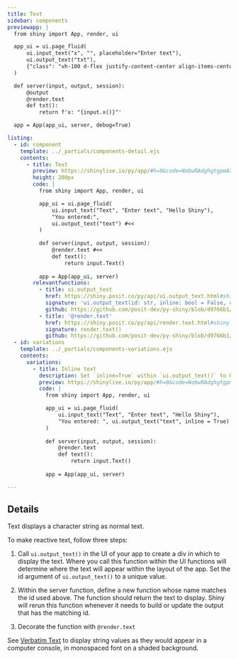 ```yaml
---
title: Text
sidebar: components
previewapp: |
  from shiny import App, render, ui

  app_ui = ui.page_fluid(
      ui.input_text("x", "", placeholder="Enter text"),
      ui.output_text("txt"),
      {"class": "vh-100 d-flex justify-content-center align-items-center px-4 flex-column"}
  )

  def server(input, output, session):
      @output
      @render.text
      def txt():
          return f'x: "{input.x()}"'

  app = App(app_ui, server, debug=True)

listing:
  - id: component
    template: ../_partials/components-detail.ejs
    contents:
      - title: Text
        preview: https://shinylive.io/py/app/#h=0&code=NobwRAdghgtgpmAXGKAHVA6VBPMAaMAYwHsIAXOcpMAMwCdiYACAZwAsBLCbJjmVYnTJMAgujxM6lACZw6EgK4cAOhCbqNG1WlQB9JUwC8TJVigBzOLpoAbJdIAUqjaa6oFZXRQAeZJ2AAVOF9lfCZQgFFyOSYfMlCJUIAJOBsbYiYAZU5uUIBKPGd1UIBNYgUmSgopaUQEopMODHKyd084-zj81TyG4ohZGlY5ADc5BzcPCRa2iRY4FhYOUjy6tXUAASkBuQwu9aZB2OC-Vb71KTIFOjVJsgwg3wdeg-6dI1F0Bx19DjnRuR5MAAXwAukA
        height: 200px
        code: |
          from shiny import App, render, ui

          app_ui = ui.page_fluid(
              ui.input_text("Text", "Enter text", "Hello Shiny"),
              "You entered:",
              ui.output_text("text") #<<
          )
                  
          def server(input, output, session):
              @render.text #<<
              def text():
                  return input.Text() 
                  
          app = App(app_ui, server)
        relevantfunctions:
          - title: ui.output_text
            href: https://shiny.posit.co/py/api/ui.output_text.html#shiny.ui.output_text
            signature: 'ui.output_text(id: str, inline: bool = False, container: Optional = None)'
            github: https://github.com/posit-dev/py-shiny/blob/d9766b1/shiny/ui/_output.py#L237-L270
          - title: '@render.text'
            href: https://shiny.posit.co/py/api/render.text.html#shiny.render.text
            signature: render.text()
            github: https://github.com/posit-dev/py-shiny/blob/d9766b1/shiny/render/_render.py#L77-L98
  - id: variations
    template: ../_partials/components-variations.ejs
    contents:
      variations:
        - title: Inline text
          description: Set `inline=True` within `ui.output_text()` to have text appear inline with the text that preceeds it.
          preview: https://shinylive.io/py/app/#h=0&code=NobwRAdghgtgpmAXGKAHVA6VBPMAaMAYwHsIAXOcpMAMwCdiYACAZwAsBLCbJjmVYnTJMAgujxM6lACZw6EgK4cAOhFVpUAfSVMAvEyVYoAcziaaAGyXSAFKqYODHDF1QKymigA8ydsABU4H2V8JhCAUXI5Jm8yEIkQgAk4CwtiJgBlTm4QgEo8e0cQgE1iBSZKCilpRDDQwzKyNw9Yv1j43ggLLjg9Jn86BThc1RGIRwmwiFkaVjkANzkbV3cJRuaJFjgWFg5SXMRChwABKWm5DHbxxxmYoN8Do8mpMgU6cZWyDECfGzH1dB9MSoGwabQcTYLOS5MAAXwAukA
          code: |
            from shiny import App, render, ui

            app_ui = ui.page_fluid(
                ui.input_text("Text", "Enter text", "Hello Shiny"),
                "You entered: ", ui.output_text("text", inline = True) #<<
            )
                    
            def server(input, output, session):
                @render.text
                def text():
                    return input.Text()
                    
            app = App(app_ui, server)

---
```


:::{#component}
:::

## Details

Text displays a character string as normal text. 

To make reactive text, follow three steps:
  
  1. Call `ui.output_text()` in the UI of your app to create a div in which to display the text. Where you call this function within the UI functions will determine where the text will appear within the layout of the app. Set the id argument of `ui.output_text()` to a unique value.

  2. Within the server function, define a new function whose name matches the id used above. The function should return the text to display. Shiny will rerun this function whenever it needs to build or update the output that has the matching id.

  3. Decorate the function with `@render.text`

See [Verbatim Text](verbatim-text.qmd) to display string values as they would appear in a computer console, in monospaced font on a shaded background.

:::{#variations}
:::